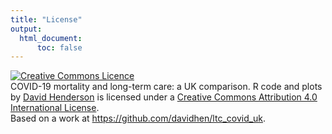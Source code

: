```yaml
---
title: "License"
output:
  html_document:
      toc: false
---
```


<a rel="license" href="http://creativecommons.org/licenses/by/4.0/"><img alt="Creative Commons Licence" style="border-width:0" src="https://i.creativecommons.org/l/by/4.0/88x31.png" /></a><br /><span xmlns:dct="http://purl.org/dc/terms/" property="dct:title">COVID-19 mortality and long-term care: a UK comparison. R code and plots</span> by <a xmlns:cc="http://creativecommons.org/ns#" href="https://www.davidhen.com/" property="cc:attributionName" rel="cc:attributionURL">David Henderson</a> is licensed under a <a rel="license" href="http://creativecommons.org/licenses/by/4.0/">Creative Commons Attribution 4.0 International License</a>.<br />Based on a work at <a xmlns:dct="http://purl.org/dc/terms/" href="https://github.com/davidhen/ltc_covid_uk" rel="dct:source">https://github.com/davidhen/ltc_covid_uk</a>.


